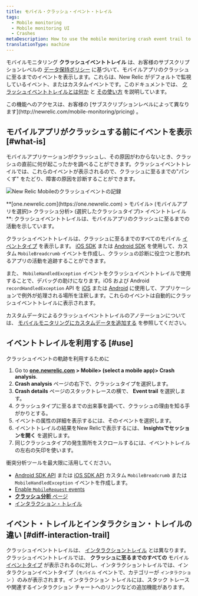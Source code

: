 ```yaml
---
title: モバイル・クラッシュ・イベント・トレイル
tags:
  - Mobile monitoring
  - Mobile monitoring UI
  - Crashes
metaDescription: How to use the mobile monitoring crash event trail to find the reasons for a mobile app crash.
translationType: machine
---
```


モバイルモニタリング **クラッシュイベントトレイル** は、お客様のサブスクリプションレベルの [データ保持ポリシー](/docs/accounts-partnerships/accounts/account-billing-usage/data-retention) に基づいて、モバイルアプリのクラッシュに至るまでのイベントを表示します。これらは、New Relic がデフォルトで監視しているイベント、またはカスタムイベントです。このドキュメントでは、 [クラッシュイベントトレイルとは何か](#what-is) と [その使い方](#use) を説明しています。

<Callout variant="tip">
  この機能へのアクセスは、お客様の [サブスクリプションレベルによって異なります](http://newrelic.com/mobile-monitoring/pricing) 。
</Callout>

## モバイルアプリがクラッシュする前にイベントを表示 [#what-is]

モバイルアプリケーションがクラッシュし、その原因がわからないとき、クラッシュの直前に何が起こったかを調べることができます。クラッシュイベントトレイルでは、これらのイベントが表示されるので、クラッシュに至るまでの"パンくず" をたどり、障害の原因を診断することができます。

![New Relic Mobileのクラッシュイベントの記録 ](./images/New-Relic-Mobile-crash-event-trail.png "Android-Insights-event-trail.jpg")

<figcaption>
  **[one.newrelic.com](https://one.newrelic.com) > モバイル> (モバイルアプリを選択)> クラッシュ分析> (選択したクラッシュタイプ)> イベントトレイル**: クラッシュイベントトレイルは、モバイルアプリのクラッシュに至るまでの活動を示しています。
</figcaption>

クラッシュイベントトレイルは、クラッシュに至るまでのすべてのモバイル [イベントタイプ](/docs/insights/explore-add-data/custom-events/insert-query-custom-mobile-app-events-attributes#event-definition) を表示します。 [iOS SDK](/docs/mobile-monitoring/new-relic-mobile-ios/install-configure/work-ios-sdk-api) または [Android SDK](/docs/mobile-monitoring/new-relic-mobile-android/android-sdk-api/recordbreadcrumb) を使用して、カスタム `MobileBreadcrumb` イベントを作成し、クラッシュの診断に役立つと思われるアプリの活動を追跡することができます。

また、 `MobileHandledException` イベントをクラッシュイベントトレイルで使用することで、デバッグの助けになります。iOS および Android `recordHandledException` API を [iOS](/docs/mobile-monitoring/new-relic-mobile-ios/ios-sdk-api/recordhandledexception-ios-sdk-api) または [Android](/docs/mobile-monitoring/new-relic-mobile-android/android-sdk-api/recordhandledexception) に使用して、アプリケーションで例外が処理される場所を注釈します。これらのイベントは自動的にクラッシュイベントトレイルに表示されます。

カスタムデータによるクラッシュイベントトレイルのアノテーションについては、 [モバイルモニタリングにカスタムデータを追加する](/docs/mobile-monitoring/new-relic-mobile/maintenance/add-custom-data-new-relic-mobile) を参照してください。

## イベントトレイルを利用する [#use]

クラッシュイベントの軌跡を利用するために

1. Go to **[one.newrelic.com](https://one.newrelic.com) > Mobile> (select a mobile app)> Crash analysis**.
2. **Crash analysis** ページの右下で、クラッシュタイプを選択します。
3. **Crash details** ページのスタックトレースの横で、 **Event trail** を選択します。
4. クラッシュタイプに至るまでの出来事を調べて、クラッシュの理由を知る手がかりとする。
5. イベントの属性の詳細を表示するには、そのイベントを選択します。
6. イベントトレイルの結果をNew Relicで表示するには、 **Insightsでセッションを開く** を選択します。
7. 同じクラッシュタイプの発生箇所をスクロールするには、イベントトレイルの左右の矢印を使います。

衝突分析ツールを最大限に活用してください。

* [Android SDK API](/docs/mobile-monitoring/new-relic-mobile-android/android-sdk-api/recordbreadcrumb) または [iOS SDK API](/docs/mobile-monitoring/new-relic-mobile-ios/ios-sdk-api/record-breadcrumb) カスタム `MobileBreadcrumb` または `MobileHandledException` イベントを作成します。
* [Enable `MobileRequest` events](/docs/mobile-monitoring/mobile-monitoring-ui/network-pages/analyze-network-requests-using-mobilerequest-event-data)
* [**クラッシュ分析** ページ](/docs/mobile-monitoring/mobile-monitoring-ui/crashes/crash-analysis-group-filter-your-crashes)
* [インタラクション・トレイル](/docs/mobile-monitoring/mobile-monitoring-ui/crashes/investigate-mobile-app-crash-report#interaction-trail)

## イベント・トレイルとインタラクション・トレイルの違い [#diff-interaction-trail]

クラッシュイベントトレイルは、 [インタラクショントレイル](/docs/mobile-monitoring/mobile-monitoring-ui/crashes/investigate-mobile-app-crash-report#interaction-trail) とは異なります。クラッシュイベントトレイルでは、 **クラッシュに至るまでのすべての** モバイル [イベントタイプ](/docs/insights/explore-add-data/custom-events/insert-query-custom-mobile-app-events-attributes#event-definition) が表示されるのに対し、インタラクショントレイルでは、インタラクションイベントタイプ（`モバイル` イベントで、カテゴリーが `インタラクション` ）のみが表示されます。インタラクション トレイルには、スタック トレースや関連するインタラクション チャートへのリンクなどの追加機能があります。